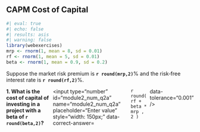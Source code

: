 ## CAPM Cost of Capital

```r
#| eval: true
#| echo: false
#| results: asis
#| warning: false
library(webexercises)
mrp <- rnorm(1, mean = 8, sd = 0.01)
rf <- rnorm(1, mean = 5, sd = 0.01)
beta <- rnorm(1, mean = 0.9, sd = 0.2)
```

Suppose the market risk premium is **`r round(mrp,2)`**% and the risk‑free interest rate is **`r round(rf,2)`**%.

::: {.question-block}

<form onsubmit="event.preventDefault();" style="display: flex; flex-direction: row; gap: 6px;">
  <label for="module2_num_q2a"><strong>1. What is the cost of capital of investing in a project with a beta of `r round(beta,2)`?</strong></label>
  <input type="number" id="module2_num_q2a" name="module2_num_q2a" placeholder="Enter value" style="width: 150px;"
         data-correct-answer=`r round( rf + beta * mrp , 2 )` data-tolerance="0.001" />
</form>

<div id="feedback-module2_num_q2a" class="feedback" data-status="" style="display:none;">
✅ Cost of capital = rf + β × mrp = **`r round(rf + beta * mrp, 2)`**.
</div>

:::